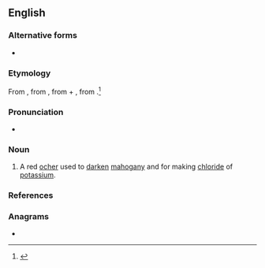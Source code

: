 ==English==

===Alternative forms===
* {{l|en|Abraum salts}}

===Etymology===
From {{etyl|de|en}} {{m|de|abräumen||to remove}}, from {{m|de|ab||from}}, from {{etyl|goh|en}} {{m|goh|aba||away}} + {{etyl|de|en}} {{m|de|raum||space}}, from {{etyl|goh|en}} {{m|goh|rūm}}.<ref>{{R:MW3 1976|page=5}}</ref>

===Pronunciation===
* {{a|US}} {{IPA|/ˈɑˌpɹaʊm/|lang=en}}

===Noun===
{{en-noun|-}}

# A red [[ocher]] used to [[darken]] [[mahogany]] and for making [[chloride]] of [[potassium]].

===References===
<references/>

===Anagrams===
* {{anagrams|en|muraba}}